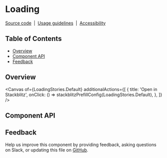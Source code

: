 
<Meta isTemplate />

# Loading

[Source code](https://github.com/carbon-design-system/carbon/tree/main/packages/react/src/components/Loading)
&nbsp;|&nbsp;
[Usage guidelines](https://www.carbondesignsystem.com/components/loading/usage)
&nbsp;|&nbsp;
[Accessibility](https://www.carbondesignsystem.com/components/loading/accessibility)

## Table of Contents

- [Overview](#overview)
- [Component API](#component-api)
- [Feedback](#feedback)

## Overview

<Canvas
  of={LoadingStories.Default}
  additionalActions={[
    {
      title: 'Open in Stackblitz',
      onClick: () => stackblitzPrefillConfig(LoadingStories.Default),
    },
  ]}
/>

## Component API

<ArgTypes />

## Feedback

Help us improve this component by providing feedback, asking questions on Slack,
or updating this file on
[GitHub](https://github.com/carbon-design-system/carbon/edit/main/packages/react/src/components/Loading/Loading.mdx).
